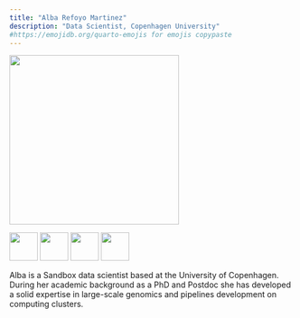 ---
title: "Alba Refoyo Martinez"
description: "Data Scientist, Copenhagen University"
#https://emojidb.org/quarto-emojis for emojis copypaste
---

![](alba.jpg){width=300}


[![](LinkedIN.png){width=50}](https://dk.linkedin.com/in/albarefoyo)   [![](Github_black.png){width=50}](https://github.com/albarema)   [![](Outlook.png){width=50}](alba.martinez@sund.ku.dk?subject=Test)   [![](mapPin.png){width=50}](https:heads.ku.dk)


Alba is a Sandbox data scientist based at the University of Copenhagen. During her academic background as a PhD and Postdoc she has developed a solid expertise in large-scale genomics and pipelines development on computing clusters.


